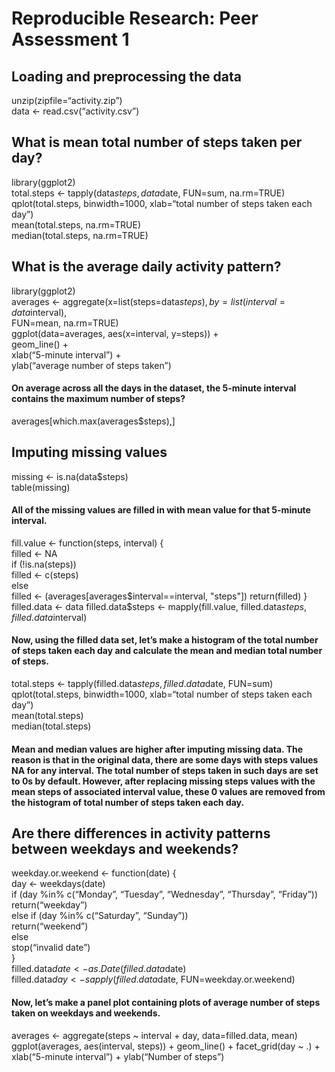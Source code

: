 # Reproducible Research: Peer Assessment 1

## Loading and preprocessing the data

unzip(zipfile="activity.zip")  
data <- read.csv("activity.csv")


## What is mean total number of steps taken per day?

library(ggplot2)  
total.steps <- tapply(data$steps, data$date, FUN=sum, na.rm=TRUE)  
qplot(total.steps, binwidth=1000, xlab="total number of steps taken each day")  
mean(total.steps, na.rm=TRUE)  
median(total.steps, na.rm=TRUE)  


## What is the average daily activity pattern?

library(ggplot2)  
averages <- aggregate(x=list(steps=data$steps), by=list(interval=data$interval),  
                      FUN=mean, na.rm=TRUE)  
ggplot(data=averages, aes(x=interval, y=steps)) +  
    geom_line() +  
    xlab("5-minute interval") +  
    ylab("average number of steps taken")  

#### On average across all the days in the dataset, the 5-minute interval contains the maximum number of steps?

averages[which.max(averages$steps),]  


## Imputing missing values

missing <- is.na(data$steps)  
table(missing)  

#### All of the missing values are filled in with mean value for that 5-minute interval.

fill.value <- function(steps, interval) {  
    filled <- NA  
    if (!is.na(steps))  
        filled <- c(steps)  
    else  
        filled <- (averages[averages$interval==interval, "steps"])  
    return(filled)  
}  
filled.data <- data  
filled.data$steps <- mapply(fill.value, filled.data$steps, filled.data$interval)  

#### Now, using the filled data set, let's make a histogram of the total number of steps taken each day and calculate the mean and median total number of steps.

total.steps <- tapply(filled.data$steps, filled.data$date, FUN=sum)   
qplot(total.steps, binwidth=1000, xlab="total number of steps taken each day")  
mean(total.steps)  
median(total.steps)  

#### Mean and median values are higher after imputing missing data. The reason is that in the original data, there are some days with  steps  values  NA  for any  interval. The total number of steps taken in such days are set to 0s by default. However, after replacing missing  steps  values with the mean  steps  of associated  interval  value, these 0 values are removed from the histogram of total number of steps taken each day.


## Are there differences in activity patterns between weekdays and weekends?

weekday.or.weekend <- function(date) {  
    day <- weekdays(date)  
    if (day %in% c("Monday", "Tuesday", "Wednesday", "Thursday", "Friday"))  
        return("weekday")  
    else if (day %in% c("Saturday", "Sunday"))  
        return("weekend")  
    else  
        stop("invalid date")  
}  
filled.data$date <- as.Date(filled.data$date)  
filled.data$day <- sapply(filled.data$date, FUN=weekday.or.weekend)  

#### Now, let's make a panel plot containing plots of average number of steps taken on weekdays and weekends.

averages <- aggregate(steps ~ interval + day, data=filled.data, mean)  
ggplot(averages, aes(interval, steps)) + geom_line() + facet_grid(day ~ .) +  
    xlab("5-minute interval") + ylab("Number of steps")  


